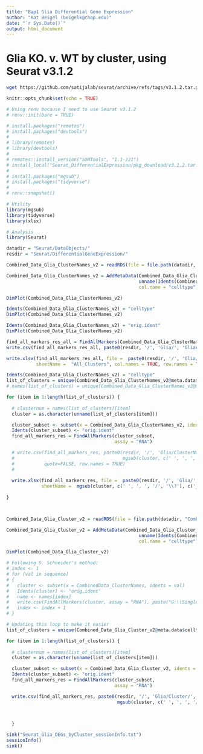 ```yaml
---
title: "Bap1 Glia Differential Gene Expression"
author: "Kat Beigel (beigelk@chop.edu)"
date: "`r Sys.Date()`"
output: html_document
---
```


# Glia KO. v. WT by cluster, using Seurat v3.1.2

```bash

wget https://github.com/satijalab/seurat/archive/refs/tags/v3.1.2.tar.gz

```

```r
knitr::opts_chunk$set(echo = TRUE)

# Using renv because I need to use Seurat v3.1.2
# renv::init(bare = TRUE)

```

```r

# install.packages("remotes")
# install.packages("devtools")
# 
# library(remotes)
# library(devtools)
# 
# remotes::install_version("SDMTools", "1.1-221")
# install_local("Seurat_DifferentialExpression/pkg_download/v3.1.2.tar.gz")
# 
# install.packages("mgsub")
# install.packages("tidyverse")
#
# renv::snapshot()

```


```r

# Utility 
library(mgsub)
library(tidyverse)
library(xlsx)

# Analysis
library(Seurat)

```

```r

datadir = "Seurat/DataObjects/"
resdir = "Seurat/DifferentialGeneExpression/"

```


```r

Combined_Data_Glia_ClusterNames_v2 = readRDS(file = file.path(datadir, "Combined_Data_Glia_ClusterNames_v2.rds"))

Combined_Data_Glia_ClusterNames_v2 = AddMetaData(Combined_Data_Glia_ClusterNames_v2,
                                                 unname(Idents(Combined_Data_Glia_ClusterNames_v2)),
                                                 col.name = "celltype")

DimPlot(Combined_Data_Glia_ClusterNames_v2)

Idents(Combined_Data_Glia_ClusterNames_v2) = "celltype"
DimPlot(Combined_Data_Glia_ClusterNames_v2)

Idents(Combined_Data_Glia_ClusterNames_v2) = "orig.ident"
DimPlot(Combined_Data_Glia_ClusterNames_v2)

find_all_markers_res_all = FindAllMarkers(Combined_Data_Glia_ClusterNames_v2, assay = "RNA")
write.csv(find_all_markers_res_all, paste0(resdir, '/', 'Glia/', 'GliaAll', '_', 'Combined_Data_Glia_ClusterNames_v2', '.csv'))

write.xlsx(find_all_markers_res_all, file =  paste0(resdir, '/', 'Glia/', 'Glia_GeneExpression_ConditionsCompared', '.xlsx'),
           sheetName =  "All_Clusters", col.names = TRUE, row.names = TRUE, append = FALSE)

```

```r

Idents(Combined_Data_Glia_ClusterNames_v2) = "celltype"
list_of_clusters = unique(Combined_Data_Glia_ClusterNames_v2@meta.data$celltype)
# names(list_of_clusters) = unique(Combined_Data_Glia_ClusterNames_v2@meta.data$seurat_clusters)

for (item in 1:length(list_of_clusters)) {
  
  # clusternum = names(list_of_clusters)[item]
  cluster = as.character(unname(list_of_clusters[item]))

  cluster_subset <- subset(x = Combined_Data_Glia_ClusterNames_v2, idents = cluster)
  Idents(cluster_subset) <- "orig.ident"
  find_all_markers_res = FindAllMarkers(cluster_subset,
                                        assay = "RNA")

  # write.csv(find_all_markers_res, paste0(resdir, '/', 'Glia/ClusterNames/', 'Glia_GeneExpression_ConditionsCompared', '_',
  #                                        mgsub(cluster, c(' ', ', ', '/'), c('_', '_', '_')), '.csv'),
  #           quote=FALSE, row.names = TRUE)
  # 
  
  write.xlsx(find_all_markers_res, file =  paste0(resdir, '/', 'Glia/', 'Glia_GeneExpression_ConditionsCompared', '.xlsx'),
             sheetName =  mgsub(cluster, c(' ', ', ', '/', '\\?'), c('_', '_', '_', '')), col.names = TRUE, row.names = TRUE, append = TRUE)
  
}




```


```r

Combined_Data_Glia_Cluster_v2 = readRDS(file = file.path(datadir, "Combined_Data_Glia_Cluster_v2.rds"))

Combined_Data_Glia_Cluster_v2 = AddMetaData(Combined_Data_Glia_Cluster_v2,
                                                 unname(Idents(Combined_Data_Glia_Cluster_v2)),
                                                 col.name = "celltype")

DimPlot(Combined_Data_Glia_Cluster_v2)

```

```r
# Following S. Schneider's method:
# index <- 1
# for (val in sequence)
# {
#   cluster <- subset(x = CombinedData_ClusterNames, idents = val)
#   Idents(cluster) <- "orig.ident"
#   name <- names[index]
#   write.csv(FindAllMarkers(cluster, assay = "RNA"), paste("G:\\Single Cell Seq Bap1 Data\\Bap1GeneExpression\\", name, ".csv"))
#   index <- index + 1
# }

# Updating this loop to make it easier
list_of_clusters = unique(Combined_Data_Glia_Cluster_v2@meta.data$celltype)

for (item in 1:length(list_of_clusters)) {
  
  # clusternum = names(list_of_clusters)[item]
  cluster = as.character(unname(list_of_clusters[item]))

  cluster_subset <- subset(x = Combined_Data_Glia_Cluster_v2, idents = cluster)
  Idents(cluster_subset) <- "orig.ident"
  find_all_markers_res = FindAllMarkers(cluster_subset,
                                        assay = "RNA")

  write.csv(find_all_markers_res, paste0(resdir, '/', 'Glia/Cluster/', 'Glia', '_',
                                         mgsub(cluster, c(' ', ', ', '/'), c('_', '_', '_')), '.csv'))


  
  }

```



```r

sink("Seurat_Glia_DEGs_byCluster_sessionInfo.txt")
sessionInfo()
sink()

```

